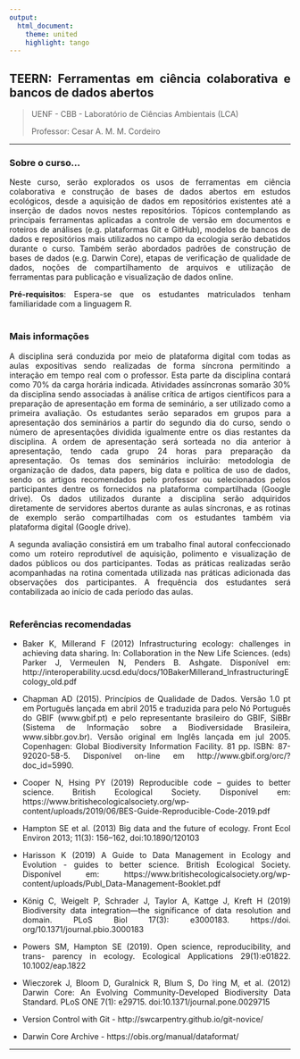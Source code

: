 ```yaml
---
output: 
  html_document:
    theme: united
    highlight: tango
---
```

<style>
body {
text-align: justify}
</style>


## TEERN: Ferramentas em ciência colaborativa e bancos de dados abertos

> UENF - CBB - Laboratório de Ciências Ambientais (LCA)
>
> Professor: Cesar A. M. M. Cordeiro

------------------------------------------------------------------------

### Sobre o curso...

Neste curso, serão explorados os usos de ferramentas em ciência colaborativa e construção de bases de dados abertos em estudos ecológicos, desde a aquisição de dados em repositórios existentes até a inserção de dados novos nestes repositórios. Tópicos contemplando as principais ferramentas aplicadas a controle de versão em documentos e roteiros de análises (e.g. plataformas Git e GitHub), modelos de bancos de dados e repositórios mais utilizados no campo da ecologia serão debatidos durante o curso. Também serão abordados padrões de construção de bases de dados (e.g. Darwin Core), etapas de verificação de qualidade de dados, noções de compartilhamento de arquivos e utilização de ferramentas para publicação e visualização de dados online.

**Pré-requisitos**: Espera-se que os estudantes matriculados tenham familiaridade com a linguagem R.
<br><br>


### Mais informações

A disciplina será conduzida por meio de plataforma digital com todas as aulas expositivas sendo realizadas de forma síncrona permitindo a interação em tempo real com o professor. Esta parte da disciplina contará como 70% da carga horária indicada. Atividades assíncronas somarão 30% da disciplina sendo associadas à análise crítica de artigos científicos para a preparação de apresentação em forma de seminário, a ser utilizado como a primeira avaliação. Os estudantes serão separados em grupos para a apresentação dos seminários a partir do segundo dia do curso, sendo o número de apresentações dividida igualmente entre os dias restantes da disciplina. A ordem de apresentação será sorteada no dia anterior à apresentação, tendo cada grupo 24 horas para preparação da apresentação. Os temas dos seminários incluirão: metodologia de organização de dados, data papers, big data e política de uso de dados, sendo os artigos recomendados pelo professor ou selecionados pelos participantes dentre os fornecidos na plataforma compartilhada (Google drive). Os dados utilizados durante a disciplina serão adquiridos diretamente de servidores abertos durante as aulas síncronas, e as rotinas de exemplo serão compartilhadas com os estudantes também via plataforma digital (Google drive).  

A segunda avaliação consistirá em um trabalho final autoral confeccionado como um roteiro reprodutível de aquisição, polimento e visualização de dados públicos ou dos participantes. Todas as práticas realizadas serão acompanhadas na rotina comentada utilizada nas práticas adicionada das observações dos participantes. A frequência dos estudantes será contabilizada ao início de cada período das aulas.
<br><br>


### Referências recomendadas

+ Baker K, Millerand F (2012) Infrastructuring ecology: challenges in achieving data sharing. In: Collaboration in the New Life Sciences. (eds) Parker J, Vermeulen N, Penders B. Ashgate. Disponível em: http://interoperability.ucsd.edu/docs/10BakerMillerand_InfrastructuringEcology_old.pdf

+ Chapman AD (2015). Princípios de Qualidade de Dados. Versão 1.0 pt em Português lançada em abril 2015 e traduzida para pelo Nó Português do GBIF (www.gbif.pt) e pelo representante brasileiro do GBIF, SiBBr (Sistema de Informação sobre a Biodiversidade Brasileira, www.sibbr.gov.br). Versão original em Inglês lançada em jul 2005. Copenhagen: Global Biodiversity Information Facility. 81 pp. ISBN: 87-92020-58-5. Disponível on-line em http://www.gbif.org/orc/?doc_id=5990.

+ Cooper N, Hsing PY (2019) Reproducible code – guides to better science. British Ecological Society. Disponível em: https://www.britishecologicalsociety.org/wp-content/uploads/2019/06/BES-Guide-Reproducible-Code-2019.pdf

+ Hampton SE et al. (2013) Big data and the future of ecology. Front Ecol Environ 2013; 11(3): 156–162, doi:10.1890/120103

+ Harisson K (2019) A Guide to Data Management in Ecology and Evolution - guides to better science. British Ecological Society. Disponível em: https://www.britishecologicalsociety.org/wp-content/uploads/Publ_Data-Management-Booklet.pdf

+ König C, Weigelt P, Schrader J, Taylor A, Kattge J, Kreft H (2019) Biodiversity data integration—the significance of data resolution and domain. PLoS Biol 17(3): e3000183. https://doi. org/10.1371/journal.pbio.3000183

+ Powers SM, Hampton SE (2019). Open science, reproducibility, and trans- parency in ecology. Ecological Applications 29(1):e01822. 10.1002/eap.1822

+ Wieczorek J, Bloom D, Guralnick R, Blum S, Do ̈ring M, et al. (2012) Darwin Core: An Evolving Community-Developed Biodiversity Data Standard. PLoS ONE 7(1): e29715. doi:10.1371/journal.pone.0029715

+ Version Control with Git - http://swcarpentry.github.io/git-novice/

+ Darwin Core Archive - https://obis.org/manual/dataformat/

***